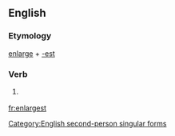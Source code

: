 ==English==

===Etymology===
[[enlarge]] + [[-est]]

===Verb===
{{en-verb form}}

# {{context|archaic|lang=en}} {{form of|Second-person singular simple present form|enlarge|lang=en}}

[[Category:English second-person singular forms]]

[[fr:enlargest]]